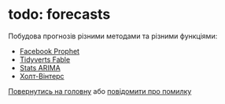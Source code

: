 # todo: forecasts

Побудова прогнозів різними методами та різними функціями:

 - [Facebook Prophet](forecast_prophet.html)
 - [Tidyverts Fable](forecast_fable.html)
 - [Stats ARIMA](forecast_arima.html)
 - [Холт-Вінтерс](forecast_hw.html)

[Повернутись на головну](index.html) або [повідомити про
помилку]((https://github.com/vityok/covid19_ua/issues))
